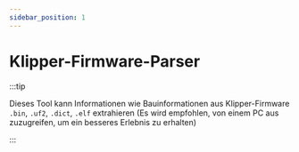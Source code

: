 ```yaml
---
sidebar_position: 1
---
```


# Klipper-Firmware-Parser

:::tip

Dieses Tool kann Informationen wie Bauinformationen aus Klipper-Firmware `.bin`, `.uf2`, `.dict`, `.elf` extrahieren (Es wird empfohlen, von einem PC aus zuzugreifen, um ein besseres Erlebnis zu erhalten)

:::


<FirmwareParse />
